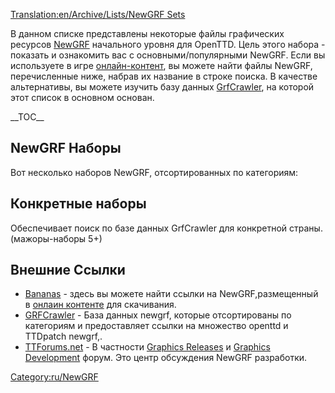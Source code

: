 [[Translation:en/Archive/Lists/NewGRF Sets]]

{{ru/Перевод|en/Archive/Lists/NewGRF Sets|50}} 
В данном списке представлены некоторые файлы графических ресурсов [[ru/Manual/NewGRF|NewGRF]] начального уровня для OpenTTD. Цель этого набора - показать и ознакомить вас с основными/популярными NewGRF.
Если вы используете в игре [[ru/Manual/Онлайн-контент|онлайн-контент]], вы можете найти файлы NewGRF, перечисленные ниже, набрав их название в строке поиска. В качестве альтернативы, вы можете изучить базу данных [http://grfcrawler.tt-forums.net/ GrfCrawler], на которой этот список в основном основан.

{{en/Ambox|type=content
|image=en/UnderConstructionOrange.png
|text='''Работа в процессе'''<br/>На данный момент список включает некоторые файлы newgrf, в качестве заполнителей, не стесняйтесь, чтобы заменить их более лучшие NewGRF уровня, когда приоритет на файлы newgrf, которые доступны на [http://bananas.openttd.org/en/newgrf/ Bananas].
}}{{en/-}}

__TOC__

==NewGRF Наборы==
Вот несколько наборов NewGRF, отсортированных по категориям:

{{en/Archive/Lists/Newgrf|Title        = Транспорт
|Subtitle     = Все, что перевозит груз для вас
|Category     = 1
|Image        = en/Archive/Lists/Grfcrawler vehicles.png

|Name1        = [[en/Community/NewGRF/2cc TrainSet|2cc - Trains of the World]]
|Id1          = 27711001
|Description1 = Набор 2cc включает поезда со всего мира, выполненные в двух цветах компании.
|Image1       = en/Archive/Lists/2cc TrainSet logo 125px.png
|Homepage1    = http://users.tt-forums.net/2cc/index.html
|Bananas1     = http://binaries.openttd.org/bananas/newgrf/2cc_Trainset-1.0.1.tar.gz
|links1       = 

|Name2        = [[en/Community/NewGRF/Generic Road Vehicle and Tram Set|GRVTS eGRVTS - Generic Road Vehicle and Tram Set]] 
|Id2          = 52571201,52571201 
|Description2 = Включает автотранспортные средства и трамваи с 1920 до 2050 года, поддерживает сет грузов.<br>Расширенная версия включает в себя дополнительные транспортные средства с 1800 по 2075, в общей сложности 218 автомобилей.
|Image2       = en/Archive/Lists/EGRVTS 125px.png
|Homepage2    = http://www.tt-forums.net/viewtopic.php?f=26&t=33415
|Bananas2     = http://binaries.openttd.org/bananas/newgrf/eGRVTS-1.0.tar.gz
|links2       =
|revision2    = r13850

|Name3        = [[en/Community/NewGRF/Aviators Aircraft Set|(AV8) Aviators Aircraft]]
|Id3          = 44440A01,44440A03 
|Description3 = Включает широкий выбор самолетов от ранних винтовых в 1920 до 2050 года.<br> Использует другую графику выруливания, взлета и посадки, включает звуки взлета и посадки. 
|Image3       = en/Archive/Lists/Av8 125px.png
|Homepage3    = http://www.pikkarail.com/ttdp/av8/index.htm
|Bananas3     = http://binaries.openttd.org/bananas/newgrf/Av8_extra_aircraft-1.501.tar.gz
|links3       =

|Name4        = Very large ships or Fish
|Id4          = 425F0101,414E0101
|Description4 = [http://www.tt-forums.net/viewtopic.php?f=36&t=33030 Very large ships] - Изменены параметры кораблей - они гораздо больше и соответственно дороже.<br/>[http://tt-foundry.com/sets/FISH Fish] - Речные суда, озерные пароходы и каботажные суда в широком ассортименте привлекательных размеров от 15т до 1080т. Выполнены в двух цветах компании.
|Image4       = en/Archive/Lists/Fish 125ps.png
|Homepage4    = http://tt-foundry.com/sets/FISH
|Bananas4     = http://binaries.openttd.org/bananas/newgrf/Very_large_ships-0.1.tar.gz
|links4       = 
}}

{{en/Archive/Lists/Newgrf|Title        = Станции
|Subtitle     = Железнодорожные станции и аэропорты
|Category     = 2
|Image        = en/Archive/Lists/Grfcrawler station.png

|Name1        = Industrial Stations
|Id1          = 4A430002 
|Description1 = Промышленные станции с возможностями для охвата всех грузов в игре. Отображение постепенной погрузки грузов на платформах, анимированные спрайты и неметаллические плитки.
|Image1       = en/Archive/Lists/Industrial Stations Renewal 125px.png
|Homepage1    = http://www.as-st.com/ttd/indstatstech/index.html
|Bananas1     = http://binaries.openttd.org/bananas/newgrf/Industrial_Stations_Renewal-0.8.0.tar.gz
|links1       = [www.tt-forums.net/viewtopic.php?f=26&t=27112&st=0&sk=t&sd=a Discussion]

|Name2        = City Stations
|Id2          = 52455400 
|Description2 = Города-станции для TTDPatch/OpenTTD (Ночной). Часть бывших проектов общих станций.
|Image2       = en/Archive/Lists/City Stations 125px.png
|Homepage2    = http://www.tt-forums.net/viewtopic.php?t=21344
|links2       =

|Name3        = Suburban Stations
|Id3          = 52455300 
|Description3 = Пригородные станции для TTDPatch/OpenTTD (Ночной). Часть бывших проектов общих станций.
|Image3       = en/Archive/Lists/Suburban Stations 125px.png
|Homepage3    = http://www.tt-forums.net/viewtopic.php?t=21344
|Bananas3     = http://binaries.openttd.org/bananas/newgrf/Suburban_Stations-1.tar.gz
|links3       = 

|Name4        = Rural Stations
|Id4          = 5245200
|Description4 = Полный набор элементов станций. Платформы из плитки, опорные платформы, площадки, скамейки, укрытия в нескольких комбинациях, эстакада и пассажирское здание.
|Image4       = en/Archive/Lists/Rural Stations 125px.png
|Homepage4    = http://www.tt-forums.net/viewtopic.php?t=21344
|Bananas4     = http://binaries.openttd.org/bananas/newgrf/Rural_Stations-1.tar.gz
|links4       = 
}}

{{en/Archive/Lists/Newgrf|Title        = Town Buildings
|Subtitle     = NewGRF городских домов
|Category     = 3
|Image        = en/Archive/Lists/Grfcrawler townbuildings.png

|Name1        = Total Town Replacement Set version 3
|Id1          = 56430001 
|Description1 = Набор для замены всех оригинальных TTD городских зданий или использования в качестве дополнения к оригинальным TTD городским зданиям.
В нем содержатся некоторые "особые" здания, особенности ECS, два дорожных набора и многое другое.
|Image1       = en/Archive/Lists/Total Town Replacement Set version 3 125px.png
|Homepage1    = http://www.tt-forums.net/viewtopic.php?t=8878
|Bananas1     = http://binaries.openttd.org/bananas/newgrf/Total_Town_Replacement_Set-3.02a.tar.gz
|links1       =
}}

{{en/Archive/Lists/Newgrf|Title        = Industries / Cargoes
|Subtitle     = Industry sets and cargo modifications
|Category     = 4
|Image        = en/Archive/Lists/Grfcrawler industriescargo.png

|Name1        = [[en/Community/NewGRF/ECS Vectors]]
|Id1          = 4D656F9C,4D656F95,4D656F96,4D656F94,4D656F9A,4D656F97,4D656F91,4D656F9D 
|Description1 = Includes variety of new industries set you can choose from Machinery, Chemicals, Wood, Agricultural and Construction.
|Image1       = en/Archive/Lists/ECS Basics vector 125px.png
|Homepage1    = http://george.zernebok.net/newgrf/downloads.html
|Bananas1     = yes
|links1       =

|Name2        = FIRS Industry Set
|Id2          = 
|Description2 = lots of raw materials to move and nice range of 'final' cargos including the ability to deliver both goods and food to towns in all climates.<br /> Features game progression as different eras will bring different industries with them, which will require you to evolve your transport routes over time and make for more interesting and challenging gameplay.
|Image2       = en/Archive/Lists/FIRS 125px.png
|Homepage2    = http://tt-foundry.com/sets/FIRS/schema/industries
|Bananas2     = http://binaries.openttd.org/bananas/newgrf/FIRS_Industry_Replacement_Set-0.5.0.tar.gz
|links2       = 
}}

{{en/Archive/Lists/Newgrf|Title        = Infrastructure
|Subtitle     = Infrastructure like road and rails
|Category     = 5
|Image        = en/Archive/Lists/Grfcrawler infrastructure.png

|Name1        = Total Bridge Renewal Set 
|Id1          = 74677462 
|Description1 = Add's many new bridges, with some updated originals.<br />Note: may not have compatibility with existing roadset or railset.
|Image1       = en/Archive/Lists/Total Bridge Renewal Set 125px.png
|Homepage1    = http://www.tt-forums.net/viewtopic.php?p=600577#p600577
|Bananas1     = http://binaries.openttd.org/bananas/newgrf/Total_Bridge_Renewal_Set-1.12.tar.gz
|links1       =

|Name2        = Swedish Rails
|Id2          = 53455230
|Description2 = A fully snow aware rail set for normal and electrified rails
|Image2       = en/Archive/Lists/Swedish Rails 125px.png
|Homepage2    = http://dev.openttdcoop.org/projects/swedishrails/
|Bananas2     = http://binaries.openttd.org/bananas/newgrf/Swedish_Rails-0.6.0.tar.gz
|links2       = http://www.tt-forums.net/viewtopic.php?f=67&t=48876

|Name3        = Bigger Train Depots 
|Id3          = 19060801
|Description3 = If you thinking how the hell that 12 wagons long train fit in that tiny depot this addon is just for you.
|Image3       = en/Archive/Lists/Bigger Train Depots 125px.png
|Homepage3    = http://www.tt-forums.net/viewtopic.php?f=36&t=40577&start=0
|Bananas3     = http://binaries.openttd.org/bananas/newgrf/Bigger_Depots-0.3.tar.gz
|links3       =
}}

{{en/Archive/Lists/Newgrf|Title        = Landscape
|Subtitle     = Landscape altering NewGRF
|Category     = 7
|Image        = en/Archive/Lists/Grfcrawler landscape.png

|Name1        = Smooth Snow Transition
|Id1          = 54560103
|Description1 = Make in the arctic and temperate climate a smooth transition from grass to snow instead of three steps.
|Image1       = en/Archive/Lists/Smooth Snow Transition 125px.png
|Homepage1    = http://addi.tt-ms.de/
|Bananas1     = http://binaries.openttd.org/bananas/newgrf/Smooth_Snow_Transition-1.2.tar.gz
|links1       =

|Name2        = Full TTO Conversion
|Id2          = 4A5A0105
|Description2 = This will change TTD to TTO graphically. Also some extra files and an easter egg included.
|Image2       = en/Archive/Lists/Full TTO Conversion 125px.png
|Homepage2    = http://www.tt-forums.net/viewtopic.php?f=26&t=39317
|Bananas2     = http://binaries.openttd.org/bananas/newgrf/TTO_Full_Conversion-1.4.1.tar.gz
|links2       =
}}

{{en/Archive/Lists/Newgrf|Title        = Other
|Subtitle     = Everything which doesn't fit another category
|Category     = 8
|Image        = en/Archive/Lists/Grfcrawler other.png

|Name1        = [[en/Community/NewGRF/Toyland to Mars Conversion]]
|Id1          = 4D656F54
|Description1 = Default Mars graphics is from Mars landscape for TTO
|Image1       = en/Archive/Lists/Toyland to Mars Conversion 125px.png
|Homepage1    = http://george.zernebok.net/
|links1       =

|Name2        = Manga Faces
|Id2          = 747C0000
|Description2 = GRF to replace the game's faces with manga-styled ones.
|Image2       = en/Archive/Lists/Manga Faces 125px.png
|Homepage2    = http://www.as-st.com/ttd/japan/index.html
|links2       =
}}

== Конкретные наборы ==
Обеспечивает поиск по базе данных GrfCrawler для конкретной страны. (мажоры-наборы 5+) 
{{en/Navbox|navbar = off
|state  = off      

|name   = Конкретные наборы 
|title  = Конкретные наборы

|group1 = Мажор
|list1  = {{en/Nowrap begin}} (13) [http://grfcrawler.tt-forums.net/index.php?do=search&q=UK Великобритания]<!--
                 -->{{en/·w}} (7) [http://grfcrawler.tt-forums.net/index.php?do=search&q=americ США]<!--   США 
                 -->{{en/·w}} (6) [http://grfcrawler.tt-forums.net/index.php?do=search&q=Japan Япония]<!--
                 -->{{en/·w}} (5) [http://grfcrawler.tt-forums.net/index.php?do=search&q=Dutch Германия]{{en/Nowrap end}}

|group2 = Незначительные
|list2  = {{en/Nowrap begin}} (4) [http://grfcrawler.tt-forums.net/index.php?do=search&q=Serb Сербия]<!--
                 -->{{en/·w}} (3) [http://grfcrawler.tt-forums.net/index.php?do=search&q=Lithuan Литва]<!--
                 -->{{en/·w}} [http://grfcrawler.tt-forums.net/index.php?do=search&q=Swed Швеция]<!--
                 -->{{en/·w}} (2) [http://grfcrawler.tt-forums.net/index.php?do=search&q=Austral Австралия]<!--
                 -->{{en/·w}} [http://grfcrawler.tt-forums.net/index.php?do=search&q=Finn Финляндия]<!--
                 -->{{en/·w}} [http://grfcrawler.tt-forums.net/index.php?do=search&q=Norweg Норвегия]<!--
                 -->{{en/·w}} [http://grfcrawler.tt-forums.net/index.php?do=search&q=Russi СССР/Россия]<!--  СССР
                 -->{{en/·w}} [http://grfcrawler.tt-forums.net/index.php?do=search&q=Spanish Испания]{{en/Nowrap end}}
}}
</onlyinclude>


==Внешние Ссылки==

*[http://bananas.openttd.org/en/newgrf/ Bananas] - здесь вы можете найти ссылки на NewGRF,размещенный в [[ru/Онлаин контент|онлаин контенте]] для скачивания.
*[http://grfcrawler.tt-forums.net/ GRFCrawler] - База данных newgrf, которые отсортированы по категориям и предоставляет ссылки на множество openttd и TTDpatch newgrf,.
*[http://www.tt-forums.net/index.php TTForums.net] - В частности [http://www.tt-forums.net/viewforum.php?f=67 Graphics Releases] и [http://www.tt-forums.net/viewforum.php?f=26 Graphics Development] форум. Это центр обсуждения NewGRF разработки.





[[Category:ru/NewGRF]]